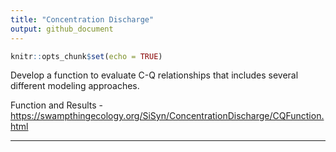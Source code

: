 ```yaml
---
title: "Concentration Discharge"
output: github_document
---
```


```r
knitr::opts_chunk$set(echo = TRUE)
```

Develop a function to evaluate C-Q relationships that includes several different modeling approaches.

Function and Results - [https://swampthingecology.org/SiSyn/ConcentrationDischarge/CQFunction.html](https://swampthingecology.org/SiSyn/ConcentrationDischarge/CQFunction.html)

***